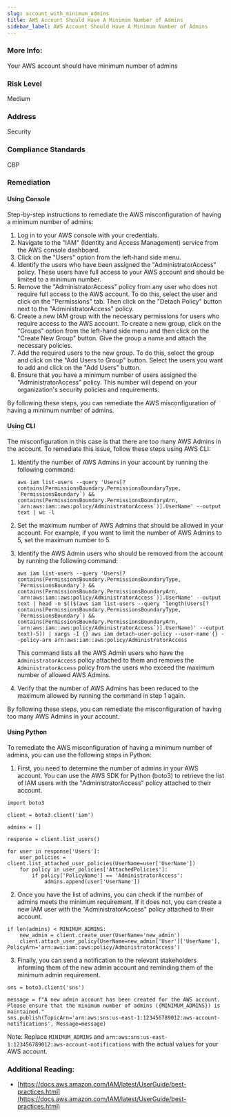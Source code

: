 ```yaml
---
slug: account_with_minimum_admins
title: AWS Account Should Have A Minimum Number of Admins
sidebar_label: AWS Account Should Have A Minimum Number of Admins
---
```


### More Info:

Your AWS account should have minimum number of admins

### Risk Level

Medium

### Address

Security

### Compliance Standards

CBP

### Remediation

#### Using Console

Step-by-step instructions to remediate the AWS misconfiguration of having a minimum number of admins:

1. Log in to your AWS console with your credentials.
2. Navigate to the "IAM" (Identity and Access Management) service from the AWS console dashboard.
3. Click on the "Users" option from the left-hand side menu.
4. Identify the users who have been assigned the "AdministratorAccess" policy. These users have full access to your AWS account and should be limited to a minimum number.
5. Remove the "AdministratorAccess" policy from any user who does not require full access to the AWS account. To do this, select the user and click on the "Permissions" tab. Then click on the "Detach Policy" button next to the "AdministratorAccess" policy.
6. Create a new IAM group with the necessary permissions for users who require access to the AWS account. To create a new group, click on the "Groups" option from the left-hand side menu and then click on the "Create New Group" button. Give the group a name and attach the necessary policies.
7. Add the required users to the new group. To do this, select the group and click on the "Add Users to Group" button. Select the users you want to add and click on the "Add Users" button.
8. Ensure that you have a minimum number of users assigned the "AdministratorAccess" policy. This number will depend on your organization's security policies and requirements.

By following these steps, you can remediate the AWS misconfiguration of having a minimum number of admins.

#### Using CLI

The misconfiguration in this case is that there are too many AWS Admins in the account. To remediate this issue, follow these steps using AWS CLI:

1. Identify the number of AWS Admins in your account by running the following command:

   ```
   aws iam list-users --query 'Users[?contains(PermissionsBoundary.PermissionsBoundaryType, `PermissionsBoundary`) && contains(PermissionsBoundary.PermissionsBoundaryArn, `arn:aws:iam::aws:policy/AdministratorAccess`)].UserName' --output text | wc -l
   ```

2. Set the maximum number of AWS Admins that should be allowed in your account. For example, if you want to limit the number of AWS Admins to 5, set the maximum number to 5.

3. Identify the AWS Admin users who should be removed from the account by running the following command:

   ```
   aws iam list-users --query 'Users[?contains(PermissionsBoundary.PermissionsBoundaryType, `PermissionsBoundary`) && contains(PermissionsBoundary.PermissionsBoundaryArn, `arn:aws:iam::aws:policy/AdministratorAccess`)].UserName' --output text | head -n $(($(aws iam list-users --query 'length(Users[?contains(PermissionsBoundary.PermissionsBoundaryType, `PermissionsBoundary`) && contains(PermissionsBoundary.PermissionsBoundaryArn, `arn:aws:iam::aws:policy/AdministratorAccess`)].UserName)' --output text)-5)) | xargs -I {} aws iam detach-user-policy --user-name {} --policy-arn arn:aws:iam::aws:policy/AdministratorAccess
   ```

   This command lists all the AWS Admin users who have the `AdministratorAccess` policy attached to them and removes the `AdministratorAccess` policy from the users who exceed the maximum number of allowed AWS Admins.

4. Verify that the number of AWS Admins has been reduced to the maximum allowed by running the command in step 1 again.

By following these steps, you can remediate the misconfiguration of having too many AWS Admins in your account.

#### Using Python

To remediate the AWS misconfiguration of having a minimum number of admins, you can use the following steps in Python:

1. First, you need to determine the number of admins in your AWS account. You can use the AWS SDK for Python (boto3) to retrieve the list of IAM users with the "AdministratorAccess" policy attached to their account.

```
import boto3

client = boto3.client('iam')

admins = []

response = client.list_users()

for user in response['Users']:
    user_policies = client.list_attached_user_policies(UserName=user['UserName'])
    for policy in user_policies['AttachedPolicies']:
        if policy['PolicyName'] == 'AdministratorAccess':
            admins.append(user['UserName'])
```

2. Once you have the list of admins, you can check if the number of admins meets the minimum requirement. If it does not, you can create a new IAM user with the "AdministratorAccess" policy attached to their account.

```
if len(admins) < MINIMUM_ADMINS:
    new_admin = client.create_user(UserName='new_admin')
    client.attach_user_policy(UserName=new_admin['User']['UserName'], PolicyArn='arn:aws:iam::aws:policy/AdministratorAccess')
```

3. Finally, you can send a notification to the relevant stakeholders informing them of the new admin account and reminding them of the minimum admin requirement.

```
sns = boto3.client('sns')

message = f"A new admin account has been created for the AWS account. Please ensure that the minimum number of admins ({MINIMUM_ADMINS}) is maintained."
sns.publish(TopicArn='arn:aws:sns:us-east-1:123456789012:aws-account-notifications', Message=message)
```

Note: Replace `MINIMUM_ADMINS` and `arn:aws:sns:us-east-1:123456789012:aws-account-notifications` with the actual values for your AWS account.

### Additional Reading:

- [https://docs.aws.amazon.com/IAM/latest/UserGuide/best-practices.html](https://docs.aws.amazon.com/IAM/latest/UserGuide/best-practices.html) 

